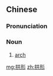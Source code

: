 ==Chinese==
{{zh-forms}}

===Pronunciation===
{{zh-pron
|m=gǒngxíng
|c=gung2 jing4
|cat=n
}}

===Noun===
{{zh-noun}}

# [[arch]]

{{zh-cat|Geometry}}

[[mg:拱形]]
[[zh:拱形]]